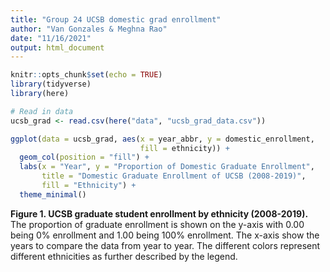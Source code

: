 ```yaml
---
title: "Group 24 UCSB domestic grad enrollment"
author: "Van Gonzales & Meghna Rao"
date: "11/16/2021"
output: html_document
---
```


```r
knitr::opts_chunk$set(echo = TRUE)
library(tidyverse)
library(here)
```

```r
# Read in data
ucsb_grad <- read.csv(here("data", "ucsb_grad_data.csv"))
```

```r
ggplot(data = ucsb_grad, aes(x = year_abbr, y = domestic_enrollment,
                             fill = ethnicity)) +
  geom_col(position = "fill") +
  labs(x = "Year", y = "Proportion of Domestic Graduate Enrollment", 
       title = "Domestic Graduate Enrollment of UCSB (2008-2019)",
       fill = "Ethnicity") +
  theme_minimal()
```
**Figure 1. UCSB graduate student enrollment by ethnicity (2008-2019).** The proportion of graduate enrollment is shown on the y-axis with 0.00 being 0% enrollment and 1.00 being 100% enrollment. The x-axis show the years to compare the data from year to year. The different colors represent different ethnicities as further described by the legend.

